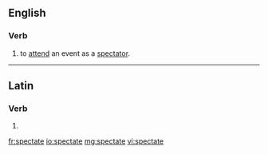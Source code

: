 ==English==

===Verb===
{{en-verb|spectat|ing}}

# {{intransitive}} to [[attend]] an event as a [[spectator]].

----

==Latin==

===Verb===
{{la-verb-form|spectāte}}

# {{conjugation of|specto|spectō|1|p|pres|act|imp|lang=la}}

[[fr:spectate]]
[[io:spectate]]
[[mg:spectate]]
[[vi:spectate]]